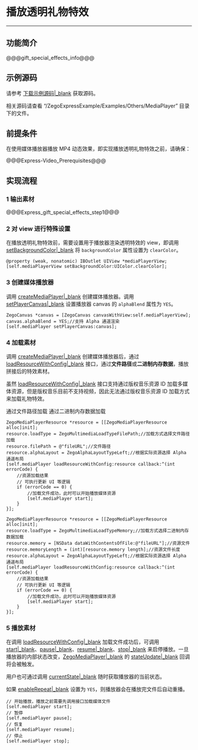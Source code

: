 # 播放透明礼物特效

- - -
## 功能简介

@@@gift_special_effects_info@@@


## 示例源码


请参考 [下载示例源码\|_blank](!DownloadDemo/DownloadDemo) 获取源码。

相关源码请查看 “/ZegoExpressExample/Examples/Others/MediaPlayer” 目录下的文件。


## 前提条件

在使用媒体播放器播放 MP4 动态效果，即实现播放透明礼物特效之前，请确保：

@@@Express-Video_Prerequisites@@@



## 实现流程

### 1 输出素材

@@@Express_gift_special_effects_step1@@@
  


### 2 对 view 进行特殊设置

在播放透明礼物特效前，需要设置用于播放器渲染透明特效的 view，即调用 [setBackgroundColor\|_blank](@setBackgroundColor) 将 `backgroundColor` 属性设置为 `clearColor`。

```oc
@property (weak, nonatomic) IBOutlet UIView *mediaPlayerView;
[self.mediaPlayerView setBackgroundColor:UIColor.clearColor];
```

### 3 创建媒体播放器

调用 [createMediaPlayer\|_blank](@createMediaPlayer) 创建媒体播放器。调用 [setPlayerCanvas\|_blank](@setPlayerCanvas-ZegoMediaPlayer) 设置播放器 canvas 的 `alphaBlend` 属性为 `YES`。

```oc
ZegoCanvas *canvas = [ZegoCanvas canvasWithView:self.mediaPlayerView];
canvas.alphaBlend = YES;//支持 Alpha 通道渲染
[self.mediaPlayer setPlayerCanvas:canvas];
```

### 4 加载素材

调用 [createMediaPlayer\|_blank](@createMediaPlayer) 创建媒体播放器后，通过 [loadResourceWithConfig\|_blank](@loadResourceWithConfig-ZegoMediaPlayer) 接口，通过**文件路径**或**二进制内存数据**，播放拼接后的特效素材。

<div class="mk-warning">

虽然 [loadResourceWithConfig\|_blank](@loadResourceWithConfig-ZegoMediaPlayer) 接口支持通过版权音乐资源 ID 加载多媒体资源，但是版权音乐目前不支持视频，因此无法通过版权音乐资源 ID 加载方式来加载礼物特效。
</div>

<div class="multiple-select-codes">
    <div class="code-tabs hide-scrollbar">
      <div class="scroll-box">
        <span class="tab-item">
          <span>通过文件路径加载</span>
        </span>
        <span class="tab-item">
          <span>通过二进制内存数据加载</span>
        </span>
      </div>
    </div>

  <div class="code-list">
  
  ```objc
  ZegoMediaPlayerResource *resource = [[ZegoMediaPlayerResource alloc]init];
  resource.loadType = ZegoMultimediaLoadTypeFilePath;//加载方式选择文件路径加载
  resource.filePath = @"fileURL";//文件路径
  resource.alphaLayout = ZegoAlphaLayoutTypeLeft;//根据实际资源选择 Alpha 通道布局
  [self.mediaPlayer loadResourceWithConfig:resource callback:^(int errorCode) {
      //资源加载结果
      // 可执行更新 UI 等逻辑
      if (errorCode == 0) {
          //加载文件成功，此时可以开始播放媒体资源
          [self.mediaPlayer start];
      }
  }];
  ```
  
  ```objc
  ZegoMediaPlayerResource *resource = [[ZegoMediaPlayerResource alloc]init];
  resource.loadType = ZegoMultimediaLoadTypeMemory;//加载方式选择二进制内存数据加载
  resource.memory = [NSData dataWithContentsOfFile:@"fileURL"];//资源文件
  resource.memoryLength = (int)[resource.memory length];//资源文件长度
  resource.alphaLayout = ZegoAlphaLayoutTypeLeft;//根据实际资源选择 Alpha 通道布局
  [self.mediaPlayer loadResourceWithConfig:resource callback:^(int errorCode) {
      //资源加载结果
      // 可执行更新 UI 等逻辑
      if (errorCode == 0) {
          //加载文件成功，此时可以开始播放媒体资源
          [self.mediaPlayer start];
      }
  }];
  ```
  
  </div>
</div>

### 5 播放素材

在调用 [loadResourceWithConfig\|_blank](@loadResourceWithConfig-ZegoMediaPlayer) 加载文件成功后，可调用 [start\|_blank](@start-ZegoMediaPlayer)、[pause\|_blank](@pause-ZegoMediaPlayer)、[resume\|_blank](@resume-ZegoMediaPlayer)、[stop\|_blank](@stop-ZegoMediaPlayer) 来启停播放。一旦播放器的内部状态改变，[ZegoMediaPlayer\|_blank](@-ZegoMediaPlayer) 的 [stateUpdate\|_blank](/article/api?doc=Express_Video_SDK_API~objective-c_ios~protocol~ZegoMediaPlayerEventHandler) 回调将会被触发。

用户也可通过调用 [currentState\|_blank](@currentState-ZegoMediaPlayer) 随时获取播放器的当前状态。

如果 [enableRepeat\|_blank](@enableRepeat-ZegoMediaPlayer) 设置为 `YES`，则播放器会在播放完文件后自动重播。

```objc
// 开始播放，播放之前需要先调用接口加载媒体文件
[self.mediaPlayer start];
// 暂停
[self.mediaPlayer pause];
// 恢复
[self.mediaPlayer resume];
// 停止
[self.mediaPlayer stop];
```
